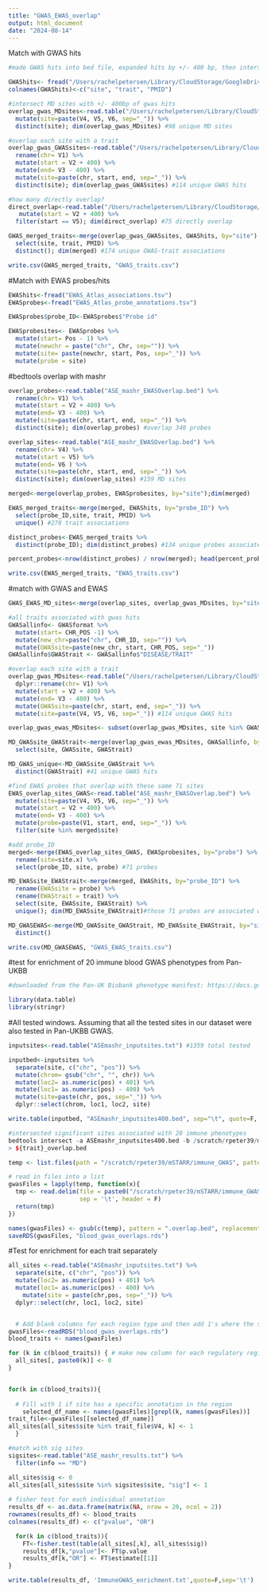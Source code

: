 ```yaml
---
title: "GWAS_EWAS_overlap"
output: html_document
date: "2024-08-14"
---
```


Match with GWAS hits

```r
#made GWAS hits into bed file, expanded hits by +/- 400 bp, then intersected with 575 MD ASE sites

GWAShits<- fread("/Users/rachelpetersen/Library/CloudStorage/GoogleDrive-rpetersen42@gmail.com/Other computers/My MacBook Pro (1)/Lea Lab/Human_mSTARRseq/GWAShits_siteformat.txt")
colnames(GWAShits)<-c("site", "trait", "PMID")

#intersect MD sites with +/- 400bp of gwas hits
overlap_gwas_MDsites<-read.table("/Users/rachelpetersen/Library/CloudStorage/GoogleDrive-rpetersen42@gmail.com/Other computers/My MacBook Pro (1)/Lea Lab/Human_mSTARRseq/GWAS_EWAS_overlap_files/ASE_mashr_GWASOverlap.bed", h=F) %>%
  mutate(site=paste(V4, V5, V6, sep="_")) %>%
  distinct(site); dim(overlap_gwas_MDsites) #98 unique MD sites

#overlap each site with a trait
overlap_gwas_GWASsites<-read.table("/Users/rachelpetersen/Library/CloudStorage/GoogleDrive-rpetersen42@gmail.com/Other computers/My MacBook Pro (1)/Lea Lab/Human_mSTARRseq/GWAS_EWAS_overlap_files/ASE_mashr_GWASOverlap.bed", h=F) %>%
  rename(chr= V1) %>%
  mutate(start = V2 + 400) %>%
  mutate(end= V3 - 400) %>%
  mutate(site=paste(chr, start, end, sep="_")) %>%
  distinct(site); dim(overlap_gwas_GWASsites) #114 unique GWAS hits

#how many directly overlap?
direct_overlap<-read.table("/Users/rachelpetersen/Library/CloudStorage/GoogleDrive-rpetersen42@gmail.com/Other computers/My MacBook Pro (1)/Lea Lab/Human_mSTARRseq/GWAS_EWAS_overlap_files/ASE_mashr_GWASOverlap.bed", h=F) %>%
   mutate(start = V2 + 400) %>%
  filter(start == V5); dim(direct_overlap) #75 directly overlap

GWAS_merged_traits<-merge(overlap_gwas_GWASsites, GWAShits, by="site") %>%
  select(site, trait, PMID) %>%
  distinct(); dim(merged) #174 unique GWAS-trait associations 

write.csv(GWAS_merged_traits, "GWAS_traits.csv")
```


#Match with EWAS probes/hits
```r
EWAShits<-fread("EWAS_Atlas_associations.tsv")
EWASprobes<-fread("EWAS_Atlas_probe_annotations.tsv")

EWASprobes$probe_ID<-EWASprobes$"Probe id"

EWASprobesites<- EWASprobes %>%
  mutate(start= Pos - 1) %>%
  mutate(newchr = paste("chr", Chr, sep="")) %>%
  mutate(site= paste(newchr, start, Pos, sep="_")) %>%
  mutate(probe = site)
```

#bedtools overlap with mashr 
```r
overlap_probes<-read.table("ASE_mashr_EWASOverlap.bed") %>%
  rename(chr= V1) %>%
  mutate(start = V2 + 400) %>%
  mutate(end= V3 - 400) %>%
  mutate(site=paste(chr, start, end, sep="_")) %>%
  distinct(site); dim(overlap_probes) #overlap 340 probes

overlap_sites<-read.table("ASE_mashr_EWASOverlap.bed") %>%
  rename(chr= V4) %>%
  mutate(start = V5) %>%
  mutate(end= V6 ) %>%
  mutate(site=paste(chr, start, end, sep="_")) %>%
  distinct(site); dim(overlap_sites) #159 MD sites

merged<-merge(overlap_probes, EWASprobesites, by="site");dim(merged) 

EWAS_merged_traits<-merge(merged, EWAShits, by="probe_ID") %>%
  select(probe_ID,site, trait, PMID) %>%
  unique() #278 trait associations

distinct_probes<-EWAS_merged_traits %>%
  distinct(probe_ID); dim(distinct_probes) #134 unique probes associated with traits

percent_probes<-nrow(distinct_probes) / nrow(merged); head(percent_probes)

write.csv(EWAS_merged_traits, "EWAS_traits.csv")
```


#match with GWAS and EWAS
```r
GWAS_EWAS_MD_sites<-merge(overlap_sites, overlap_gwas_MDsites, by="site") #31 MD genetic effect sites are within 400 bp of both a GWAS and EWAS hit. 

#all traits associated with gwas hits
GWASallinfo<- GWASformat %>%
  mutate(start= CHR_POS -1) %>%
  mutate(new_chr=paste("chr", CHR_ID, sep="")) %>%
  mutate(GWASsite=paste(new_chr, start, CHR_POS, sep="_"))
GWASallinfo$GWAStrait <- GWASallinfo$"DISEASE/TRAIT"

#overlap each site with a trait
overlap_gwas_MDsites<-read.table("/Users/rachelpetersen/Library/CloudStorage/GoogleDrive-rpetersen42@gmail.com/Other computers/My MacBook Pro (1)/Lea Lab/Human_mSTARRseq/GWAS_EWAS_overlap_files/ASE_mashr_GWASOverlap.bed", h=F)  %>%
  dplyr::rename(chr= V1) %>%
  mutate(start = V2 + 400) %>%
  mutate(end= V3 - 400) %>%
  mutate(GWASsite=paste(chr, start, end, sep="_")) %>%
  mutate(site=paste(V4, V5, V6, sep="_")) #114 unique GWAS hits

overlap_gwas_ewas_MDsites<- subset(overlap_gwas_MDsites, site %in% GWAS_EWAS_MD_sites$site)

MD_GWASsite_GWAStrait<-merge(overlap_gwas_ewas_MDsites, GWASallinfo, by="GWASsite") %>%
  select(site, GWASsite, GWAStrait)

MD_GWAS_unique<-MD_GWASsite_GWAStrait %>%
  distinct(GWAStrait) #41 unique GWAS hits

#find EWAS probes that overlap with these same 71 sites 
EWAS_overlap_sites_GWAS<-read.table("ASE_mashr_EWASOverlap.bed") %>%
  mutate(site=paste(V4, V5, V6, sep="_")) %>%
  mutate(start = V2 + 400) %>%
  mutate(end= V3 - 400) %>%
  mutate(probe=paste(V1, start, end, sep="_")) %>%
  filter(site %in% merged$site)

#add probe_ID
merged<-merge(EWAS_overlap_sites_GWAS, EWASprobesites, by="probe") %>%
  rename(site=site.x) %>%
  select(probe_ID, site, probe) #71 probes

MD_EWASsite_EWAStrait<-merge(merged, EWAShits, by="probe_ID") %>%
  rename(EWASsite = probe) %>%
  rename(EWAStrait = trait) %>%
  select(site, EWASsite, EWAStrait) %>%
  unique(); dim(MD_EWASsite_EWAStrait)#those 71 probes are associated with 40 traits

MD_GWASEWAS<-merge(MD_GWASsite_GWAStrait, MD_EWASsite_EWAStrait, by="site") %>%
  distinct()

write.csv(MD_GWASEWAS, "GWAS_EWAS_traits.csv")
```


#test for enrichment of 20 immune blood GWAS phenotypes from Pan-UKBB
```r
#downloaded from the Pan-UK Biobank phenotype manifest: https://docs.google.com/spreadsheets/d/1AeeADtT0U1AukliiNyiVzVRdLYPkTbruQSk38DeutU8/edit?gid=1450719288#gid=1450719288
```

```r
library(data.table)
library(stringr)
```

#All tested windows. Assuming that all the tested sites in our dataset were also tested in Pan-UKBB GWAS.
```r
inputsites<-read.table("ASEmashr_inputsites.txt") #1359 total tested

inputbed<-inputsites %>%
  separate(site, c("chr", "pos")) %>%
  mutate(chrom= gsub("chr", "", chr)) %>%
  mutate(loc2= as.numeric(pos) + 401) %>%
  mutate(loc1= as.numeric(pos) - 400) %>%
  mutate(site=paste(chr, pos, sep="_")) %>%
  dplyr::select(chrom, loc1, loc2, site)

write.table(inputbed, "ASEmashr_inputsites400.bed", sep="\t", quote=F, row.names=F, col.names=F)
```

```r
#intersected significant sites associated with 20 immune phenotypes 
bedtools intersect -a ASEmashr_inputsites400.bed -b /scratch/rpeter39/mSTARR/immune_GWAS/${trait}.bed -u \
> ${trait}_overlap.bed
```

```r
temp <- list.files(path = "/scratch/rpeter39/mSTARR/immune_GWAS", pattern="*overlap.bed")

# read in files into a list
gwasFiles = lapply(temp, function(x){
  tmp <- read.delim(file = paste0("/scratch/rpeter39/mSTARR/immune_GWAS/", x),
                    sep = '\t', header = F)
  return(tmp)
})

names(gwasFiles) <- gsub(c(temp), pattern = ".overlap.bed", replacement = "")
saveRDS(gwasFiles, "blood_gwas_overlaps.rds")
```

#Test for enrichment for each trait separately
```r
all_sites <-read.table("ASEmashr_inputsites.txt") %>%
  separate(site, c("chr", "pos")) %>%
  mutate(loc2= as.numeric(pos) + 401) %>%
  mutate(loc1= as.numeric(pos) - 400) %>%
    mutate(site = paste(chr,pos, sep="_")) %>%
  dplyr::select(chr, loc1, loc2, site) 


  # Add blank columns for each region type and then add 1's where the site is in that region 
gwasFiles<-readRDS("blood_gwas_overlaps.rds")
blood_traits <- names(gwasFiles)

for (k in c(blood_traits)) { # make new column for each regulatory region, fill with 0
  all_sites[, paste0(k)] <- 0
}


for(k in c(blood_traits)){
    
  # Fill with 1 if site has a specific annotation in the region
    selected_df_name <- names(gwasFiles)[grepl(k, names(gwasFiles))]
trait_file<-gwasFiles[[selected_df_name]]
all_sites[all_sites$site %in% trait_file$V4, k] <- 1
  }

#match with sig sites
sigsites<-read.table("ASE_mashr_results.txt") %>%
  filter(info == "MD")

all_sites$sig <- 0
all_sites[all_sites$site %in% sigsites$site, "sig"] <- 1
  
# fisher test for each individual annotation
results_df <- as.data.frame(matrix(NA, nrow = 20, ncol = 2))
rownames(results_df) <- blood_traits
colnames(results_df) <- c("pvalue", "OR")

  for(k in c(blood_traits)){
    FT<-fisher.test(table(all_sites[,k], all_sites$sig))
    results_df[k,"pvalue"]<- FT$p.value
    results_df[k,"OR"] <- FT$estimate[[1]]
}

write.table(results_df, 'ImmuneGWAS_enrichment.txt',quote=F,sep='\t')
```

